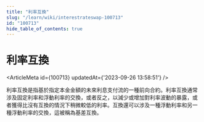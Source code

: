 ```yaml
---
title: "利率互換"
slug: "/learn/wiki/interestrateswap-100713"
id: "100713"
hide_table_of_contents: true
---
```



# 利率互換

<ArticleMeta id={100713} updatedAt={'2023-09-26 13:58:51'} />
<div className='border-solid border-b border-t-0 my-4 border-[var(--ifm-color-gray-300)]' />

利率互換是指基於指定本金金額的未來利息支付流的一種前向合約。利率互換通常涉及固定利率和浮動利率的交換，或者反之，以減少或增加對利率波動的暴露，或者獲得比沒有互換的情況下稍微較低的利率。互換還可以涉及一種浮動利率和另一種浮動利率的交換，這被稱為基差互換。
